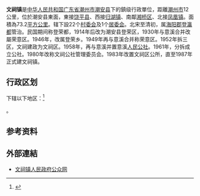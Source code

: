 {{中国乡级行政区|44/51/21/116/000
| 电话区号 = 768
}}
'''文祠镇'''是[[中华人民共和国|中华人民共和国]][[广东省|广东省]][[潮州市|潮州市]][[潮安县|潮安县]]下的鎮级行政單位，距離[[潮州市|潮州市]]12公里，位於潮安县東面，東接[[饶平县|饶平县]]、西接[[归湖镇|归湖镇]]、南鄰[[湘桥区|湘桥区]]、北接[[凤凰镇|凤凰镇]]。面積為73.2[[平方公里|平方公里]]。辖下設22个[[村委会|村委会]]及1个[[居委会|居委会]]。北宋至清初，属[[海阳郡|海阳郡]][[登瀛都|登瀛都]]管治。民国期间称登荣都，1914年后改为潮安县登荣区，1930年与意溪合并改屬荣意区。1946年，改属登荣乡。1949年再与意溪合并称荣意区。1952年拆三区，文祠建政为文祠区。1958年，再与意溪并置意溪[[人民公社|人民公社]]。1961年，分拆成立公社。1980年改称文祠公社管理委员会。1983年改置文祠区公所，直至1987年正式建文祠镇。

== 行政区划 ==
下辖以下地区：<ref>{{PRC admin/ref sgc|44/51/21/116/000}}</ref>

{{PRC admin/children|44/51/21/116/000}}。

== 参考资料 ==
{{reflist}}

==外部連結==
*[https://web.archive.org/web/20081011051931/http://www.wc.chaoan.gov.cn/ 文祠镇人民政府公众网]
{{PRC admin/navcat|44/51/21/116/000}}